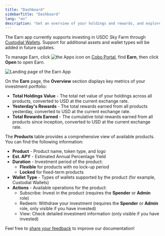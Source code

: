 ```yaml
---
title: "Dashboard"
sidebarTitle: "Dashboard"
lang: "en"
description: "Get an overview of your holdings and rewards, and explore available investment products."
---
```


<Info>The Earn app currently supports investing in USDC Sky Farm through [Custodial Wallets](/en/portal/custodial-wallets/introduction). Support for additional assets and wallet types will be added in future updates.</Info>

To manage Earn, click <img src="/en/images/common/icon_apps.svg" className="icon" alt="the Apps icon"/> on [Cobo Portal](https://portal.cobo.com/login), find **Earn**, then click **Open** to open Earn.

<img src="/en/images/portal-apps/earn/earn_overview.png" className="screenshot_full_screen" alt="Landing page of the Earn App"/>

On the **Earn** page, the **Overview** section displays key metrics of your investment portfolio:

- **Total Holdings Value** - The total net value of your holdings across all products, converted to USD at the current exchange rate.
- **Yesterday's Rewards** - The total rewards earned from all products yesterday, converted to USD at the current exchange rate.
- **Total Rewards Earned** - The cumulative total rewards earned from all products since inception, converted to USD at the current exchange rate.

The **Products** table provides a comprehensive view of available products. You can find the following information:

- **Product** - Product name, token type, and logo
- **Est. APY** - Estimated Annual Percentage Yield
- **Duration** - Investment period of the product:
  - **Flexible** for products with no lock-up period
  - **Locked** for fixed-term products
- **Wallet Type** - Types of wallets supported by the product (for example, Custodial Wallets)
- **Actions** - Available operations for the product:
  - Subscribe: Invest in the product (requires the **Spender** or **Admin** role)
  - Redeem: Withdraw your investment (requires the **Spender** or **Admin** role, only visible if you have invested)
  - View: Check detailed investment information (only visible if you have invested)

<Tip>Feel free to [share your feedback](https://forms.zohopublic.com/cobo/form/DocumentFeedbackForm/formperma/QvLOhxJv1_JMsJ-1dleZ8Itb_7rzN-LtgvsDdxosoVI?referrername=manuals) to improve our documentation!</Tip>
